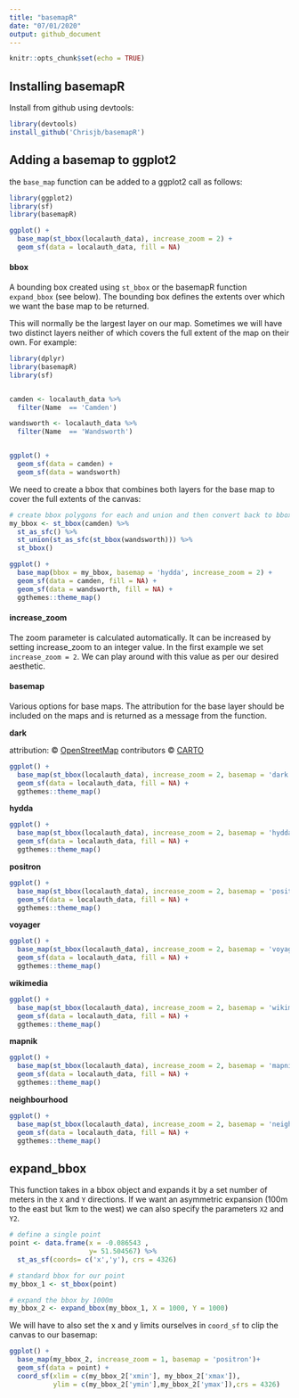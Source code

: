 ```yaml
---
title: "basemapR"
date: "07/01/2020"
output: github_document
---
```


```r
knitr::opts_chunk$set(echo = TRUE)
```

## Installing basemapR
Install from github using devtools:

```r
library(devtools)
install_github('Chrisjb/basemapR')
```


## Adding a basemap to ggplot2

the `base_map` function can be added to a ggplot2 call as follows:

```r
library(ggplot2)
library(sf)
library(basemapR)

ggplot() +
  base_map(st_bbox(localauth_data), increase_zoom = 2) +
  geom_sf(data = localauth_data, fill = NA)
```

#### bbox
A bounding box created using `st_bbox` or the basemapR function `expand_bbox` (see below).  The bounding box defines the extents over which we want the base map to be returned. 

This will normally be the largest layer on our map. Sometimes we will have two distinct layers neither of which covers the full extent of the map on their own. For example:

```r
library(dplyr)
library(basemapR)
library(sf)


camden <- localauth_data %>% 
  filter(Name  == 'Camden')

wandsworth <- localauth_data %>% 
  filter(Name  == 'Wandsworth')


ggplot() +
  geom_sf(data = camden) +
  geom_sf(data = wandsworth)

```

We need to create a bbox that combines both layers for the base map to cover the full extents of the canvas:

```r
# create bbox polygons for each and union and then convert back to bbox object
my_bbox <- st_bbox(camden) %>%
  st_as_sfc() %>%
  st_union(st_as_sfc(st_bbox(wandsworth))) %>%
  st_bbox()
```

```r
ggplot() +
  base_map(bbox = my_bbox, basemap = 'hydda', increase_zoom = 2) +
  geom_sf(data = camden, fill = NA) +
  geom_sf(data = wandsworth, fill = NA) +
  ggthemes::theme_map()
```

#### increase_zoom
The zoom parameter is calculated automatically. It can be increased by setting increase_zoom to an integer value. In the first example we set `increase_zoom = 2`. We can play around with this value as per our desired aesthetic.


#### basemap
Various options for base maps. The attribution for the base layer should be included on the maps and is returned as a message from the function.

**dark**

attribution: &copy; <a href="https://www.openstreetmap.org/copyright">OpenStreetMap</a> contributors &copy; <a href="https://carto.com/attributions">CARTO</a>
```r
ggplot() +
  base_map(st_bbox(localauth_data), increase_zoom = 2, basemap = 'dark') +
  geom_sf(data = localauth_data, fill = NA) +
  ggthemes::theme_map()

```

**hydda**

```r
ggplot() +
  base_map(st_bbox(localauth_data), increase_zoom = 2, basemap = 'hydda') +
  geom_sf(data = localauth_data, fill = NA) +
  ggthemes::theme_map()

```


**positron**

```r
ggplot() +
  base_map(st_bbox(localauth_data), increase_zoom = 2, basemap = 'positron') +
  geom_sf(data = localauth_data, fill = NA) +
  ggthemes::theme_map()

```


**voyager**

```r
ggplot() +
  base_map(st_bbox(localauth_data), increase_zoom = 2, basemap = 'voyager') +
  geom_sf(data = localauth_data, fill = NA) +
  ggthemes::theme_map()

```

**wikimedia**

```r
ggplot() +
  base_map(st_bbox(localauth_data), increase_zoom = 2, basemap = 'wikimedia') +
  geom_sf(data = localauth_data, fill = NA) +
  ggthemes::theme_map()

```


**mapnik**

```r
ggplot() +
  base_map(st_bbox(localauth_data), increase_zoom = 2, basemap = 'mapnik') +
  geom_sf(data = localauth_data, fill = NA) +
  ggthemes::theme_map()

```

**neighbourhood**

```r
ggplot() +
  base_map(st_bbox(localauth_data), increase_zoom = 2, basemap = 'neighbourhood') +
  geom_sf(data = localauth_data, fill = NA) +
  ggthemes::theme_map()

```



## expand_bbox
This function takes in a bbox object and expands it by a set number of meters in the `X` and `Y` directions. If we want an asymmetric expansion (100m to the east but 1km to the west) we can also specify the parameters `X2` and `Y2`.

```r
# define a single point
point <- data.frame(x = -0.086543 ,
                    y= 51.504567) %>%
  st_as_sf(coords= c('x','y'), crs = 4326)

# standard bbox for our point
my_bbox_1 <- st_bbox(point)

# expand the bbox by 1000m
my_bbox_2 <- expand_bbox(my_bbox_1, X = 1000, Y = 1000)
```


We will have to also set the x and y limits ourselves in `coord_sf` to clip the canvas to our basemap:

```r
ggplot() + 
  base_map(my_bbox_2, increase_zoom = 1, basemap = 'positron')+
  geom_sf(data = point) +
  coord_sf(xlim = c(my_bbox_2['xmin'], my_bbox_2['xmax']),
           ylim = c(my_bbox_2['ymin'],my_bbox_2['ymax']),crs = 4326)
```

